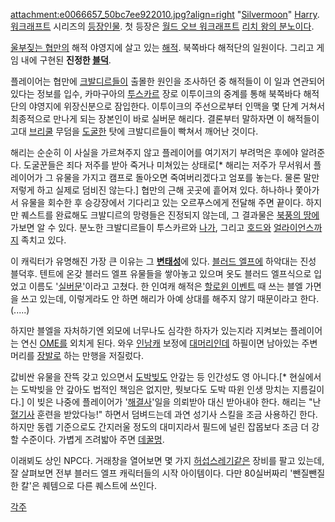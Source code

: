 attachment:e0066657_50bc7ee922010.jpg?align=right "[[실버문|Silvermoon]]" [[해리|Harry]]. [[워크래프트]] 시리즈의 [[워크래프트/등장인물|등장인물]]. 첫 등장은 [[월드 오브 워크래프트]] [[리치 왕의 분노]]이다.

[[울부짖는 협만]]의 해적 야영지에 살고 있는 [[해적]]. 북쪽바다 해적단의 일원이다. 그리고 게임 내에 구현된 '''진정한 [[블덕]]'''.

플레이어는 협만에 [[크발디르]]들이 출몰한 원인을 조사하던 중 해적들이 이 일과 연관되어 있다는 정보를 입수, 카마구아의 [[투스카르]] 장로 이투이크의 중계를 통해 북쪽바다 해적단의 야영지에 위장신분으로 잠입한다. 이투이크의 주선으로부터 인맥을 몇 단계 거쳐서 최종적으로 만나게 되는 장본인이 바로 실버문 해리다. 결론부터 말하자면 이 해적들이 고대 [[브리쿨]] 무덤을 [[도굴]]한 탓에 크발디르들이 빡쳐서 깨어난 것이다.

해리는 순순히 이 사실을 가르쳐주지 않고 플레이어를 여기저기 부려먹은 후에야 알려준다. 도굴꾼들은 죄다 저주를 받아 죽거나 미쳐있는 상태로[* 해리는 저주가 무서워서 플레이어가 그 유물을 가지고 캠프로 돌아오면 죽여버리겠다고 엄포를 놓는다. 물론 말만 저렇게 하고 실제로 덤비진 않는다.] 협만의 근해 곳곳에 흩어져 있다. 하나하나 쫓아가서 유물을 회수한 후 승강장에서 기다리고 있는 오르푸스에게 전달해 주면 끝이다. 하지만 퀘스트를 완료해도 크발디르의 망령들은 진정되지 않는데, 그 결과물은 [[북풍의 땅]]에 가보면 알 수 있다. 분노한 크발디르들이 투스카르와 [[나가(워크래프트)|나가]], 그리고 [[호드(워크래프트)|호드]]와 [[얼라이언스]]까지 족치고 있다.

이 캐릭터가 유명해진 가장 큰 이유는 그 '''[[변태]]성'''에 있다. [[블러드 엘프]]에 하악대는 진성 블덕후. 텐트에 온갖 블러드 엘프 유물들을 쌓아놓고 있으며 옷도 블러드 엘프식으로 입었고 이름도 '[[실버문]]'이라고 고쳤다. 한 인여캐 해적은 [[월드 오브 워크래프트/시즌 이벤트|할로윈 이벤트]] 때 쓰는 블엘 가면을 쓰고 있는데, 이렇게라도 안 하면 해리가 아예 상대를 해주지 않기 때문이라고 한다.(.....)

하지만 블엘을 자처하기엔 외모에 너무나도 심각한 하자가 있는지라 지켜보는 플레이어는 연신 [[OME]]를 외치게 된다. 와우 [[인남캐]] 보정에 [[대머리]]인데 하필이면 남아있는 주변머리를 [[장발]]로 하는 만행을 저질렀다.

값비싼 유물을 잔뜩 갖고 있으면서 [[도박]][[빚]]도 안갚는 등 인간성도 영 아니다.[* 현실에서는 도박빚을 안 갚아도 법적인 책임은 없지만, 뭣보다도 도박 따윈 인생 망치는 지름길이다.] 이 빚은 나중에 플레이어가 '[[해결사]]'일을 의뢰받아 대신 받아내야 한다. 해리는 "난 [[성기사(WoW)|혈기사]] 훈련을 받았다능!" 하면서 덤벼드는데 과연 성기사 스킬을 조금 사용하긴 한다. 하지만 동렙 기준으로도 간지러울 정도의 대미지라서 필드에 널린 잡몹보다 조금 더 강할 수준이다. 가볍게 즈려밟아 주면 [[데꿀멍]].

이래뵈도 상인 NPC다. 거래창을 열어보면 몇 가지 [[허접|허섭스레기]]같은 장비를 팔고 있는데, 잘 살펴보면 전부 블러드 엘프 캐릭터들의 시작 아이템이다. 다만 80실버짜리 '뺀질뺀질한 칼'은 퀘템으로 다른 퀘스트에 쓰인다.

[[각주]]
